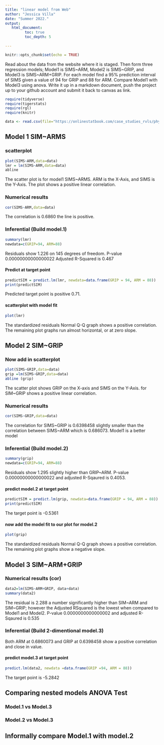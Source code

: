 ```yaml
---
title: "linear model from Web"
author: "Jessica Villa"
date: "Summer 2022."
output:
   html_document:
         toc: true
         toc_depth: 5
        
---
```


```r
knitr::opts_chunk$set(echo = TRUE)
```

Read about the data from the website where it is staged.  Then form three regression models; Model1 is SIMS~ARM, Model2 is SIMS~GRIP, and Model3 is SIMS~ARM+GRIP. For each model find a 95% prediction interval of SIMS given a value of 94  for GRIP and 88 for ARM. Compare Model1 with Model3 using anova. Write it up in a markdown document, push the project up to your github account and submit it back to canvas as link. 

 


```r
require(tidyverse)
require(tigerstats)
require(rgl)
require(knitr)

```

```r
data <- read.csv(file="https://onlinestatbook.com/case_studies_rvls/physical_strength/data.txt",sep="",header=TRUE)  

```

## Model 1 SIM~ARMS

### scatterplot

```r
plot(SIMS~ARM,data=data)
lmr = lm(SIMS~ARM,data=data)
abline
```

The scatter plot is for model1 SIMS~ARMS. ARM is the X-Axis, and SIMS is the Y-Axis. The plot shows a
positive linear correlation.

### Numerical results

```r
cor(SIMS~ARM,data=data)
```
The correlation is 0.6860 the line is positive.


### Inferential  (Build model.1)

```r
summary(lmr)
newdata=c(GRIP=94, ARM=88)
```
Residuals show 1.226 on 145 degrees of freedom.
P-value 0.00000000000000022 Adjusted R-Squared is 0.467

#### Predict at target point

```r
predictSIM = predict.lm(lmr, newdata=data.frame(GRIP = 94, ARM = 88))
print(predictSIM)
```

Predicted target point is positive 0.71.

#### scatterplot with model fit
  
```r
plot(lmr)
```

The standardized residuals Normal Q-Q graph shows a positive correlation. The remaining plot graphs run
almost horizontal, or at zero slope.  

## Model 2 SIM~GRIP

### Now add in scatterplot

```r
plot(SIMS~GRIP,data=data)
grip =lm(SIMS~GRIP,data=data)
abline (grip)
```

The scatter plot shows GRIP on the X-axis and SIMS on the Y-Axis. for SIM~GRIP shows a positive linear
correlation.


### Numerical results 

```r
cor(SIMS~GRIP,data=data)
```

The correlation for SIMS~GRIP is 0.6398458 slightly smaller than the correlation between SIMS~ARM which
is 0.686073. Model1 is a better model

### Inferential  (Build model.2)
  
```r
summary(grip)
newdata=c(GRIP=94, ARM=88)
```

Residuals show 1.295 slightly higher than GRIP~ARM.
P-value 0.00000000000000022 and adjusted R-Sqaured is 0.4053.

#### predict model.2 at target point

```r
predictSIM = predict.lm(grip, newdata=data.frame(GRIP = 94, ARM = 88))
print(predictSIM)
```

The target point is -0.5361

#### now add the model fit to our plot for model.2
  
```r
plot(grip)
```

The standardized residuals Normal Q-Q graph shows a positive correlation. The remaining plot graphs show
a negative slope.

## Model 3 SIM~ARM+GRIP

### Numerical results (cor)

```r
data2=lm(SIMS~ARM+GRIP, data+data)
summary(data2)
```

The residual is 2.288 a number significantly higher than SIM~ARM and SIM~GRIP; however the Adjusted RSquared is the lowest when compared to Model1 and Model2.
P-value 0.0000000000000002 and adjusted R-Sqaured is 0.535
  
### Inferential  (Build 2-dimentional model.3)

Both ARM at 0.6860073 and GRIP at 0.6398458 show a positive correlation and close in value.

#### predict model.3 at target point
  
```r
predict.lm(data2, newdata =data.frame(GRIP =94, ARM = 88))
```

The target point is -5.2842

## Comparing nested models ANOVA Test

### Model.1 vs Model.3
### Model.2 vs Model.3

## Informally compare Model.1 with model.2

